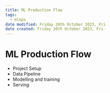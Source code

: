 ```yaml
---
title: ML Production Flow
tags:
  - mlops
date modified: Friday 20th October 2023, Fri
date created: Friday 20th October 2023, Fri
---
```


# ML Production Flow

- Project Setup
- Data Pipeline
- Modelling and training
- Serving
